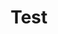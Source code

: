 ---
title: 'Test'
description: 'Configure and manage calling, SIP, and voice services in Unpod.'
icon: 'square-phone'
---